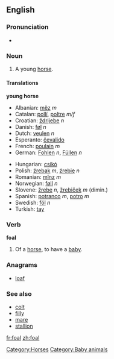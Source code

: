 ==English==

===Pronunciation===
*{{audio|en-us-foal.ogg|Audio (US)}}

===Noun===
{{en-noun-reg}}
#A young [[horse]].

====Translations====
'''young horse'''
{{top}}
*Albanian: [[mëz]] ''m''
*Catalan: [[pollí]], [[poltre]] ''m/f''
*Croatian: [[ždrijebe]] ''n''
*Danish: [[føl]] ''n''
*Dutch: [[veulen]] ''n''
*Esperanto: [[ĉevalido]]
*French: [[poulain]] ''m''
*German: [[Fohlen]] ''n'', [[Füllen]] ''n''
{{mid}}
*Hungarian: [[csikó]]
*Polish: [[źrebak]] ''m'', [[źrebię]] ''n''
*Romanian: [[mînz]] ''m''
*Norwegian: [[føll]] ''n''
*Slovene: [[žrebe]] ''n'', [[žrebiček]] ''m'' (dimin.)
*Spanish: [[potranco]] ''m'', [[potro]] ''m''
*Swedish: [[föl]] ''n''
*Turkish: [[tay]]
{{bottom}}

===Verb===
'''foal'''
#Of a [[horse]], to have a [[baby]].

===Anagrams===
*[[loaf]]

===See also===
*[[colt]]
*[[filly]]
*[[mare]]
*[[stallion]]

[[Category:Horses]]
[[Category:Baby animals]]

[[fr:foal]]
[[zh:foal]]